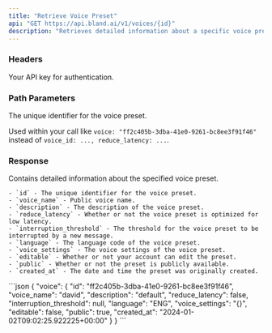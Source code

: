 ```yaml
---
title: "Retrieve Voice Preset" 
api: "GET https://api.bland.ai/v1/voices/{id}"
description: "Retrieves detailed information about a specific voice preset for the given id."
---
```


### Headers

<ParamField header="authorization" type="string" required>
  Your API key for authentication.
</ParamField>

### Path Parameters

<ParamField query="id" type="string" required>
  The unique identifier for the voice preset.

  Used within your call like `voice: "ff2c405b-3dba-41e0-9261-bc8ee3f91f46"` instead of `voice_id: ..., reduce_latency: ...`.
</ParamField>

### Response

<ResponseField type="object" name="voice">
    Contains detailed information about the specified voice preset. 
    
    - `id` - The unique identifier for the voice preset.
    - `voice_name` - Public voice name.
    - `description` - The description of the voice preset.
    - `reduce_latency` - Whether or not the voice preset is optimized for low latency.
    - `interruption_threshold` - The threshold for the voice preset to be interrupted by a new message.
    - `language` - The language code of the voice preset.
    - `voice_settings` - The voice settings of the voice preset.
    - `editable` - Whether or not your account can edit the preset.
    - `public` - Whether or not the preset is publicly available.
    - `created_at` - The date and time the preset was originally created.
</ResponseField>

<ResponseExample>
```json
{
    "voice": {
        "id": "ff2c405b-3dba-41e0-9261-bc8ee3f91f46",
        "voice_name": "david",
        "description": "default",
        "reduce_latency": false,
        "interruption_threshold": null,
        "language": "ENG",
        "voice_settings": "{}",
        "editable": false,
        "public": true,
        "created_at": "2024-01-02T09:02:25.922225+00:00"
    }
}
```
</ResponseExample>






